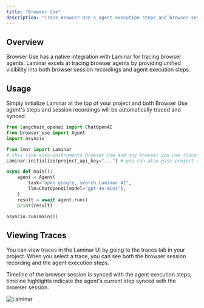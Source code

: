 ```yaml
---
title: "Browser Use"
description: "Trace Browser Use's agent execution steps and browser sessions"
---
```


## Overview

Browser Use has a native integration with Laminar for tracing browser agents.
<Note>
  Laminar excels at tracing browser agents by providing unified visibility into both browser session recordings and agent execution steps.
</Note>

## Usage

Simply initialize Laminar at the top of your project and both Browser Use agent's steps and session recordings will be automatically traced and synced.

```python {5-8}
from langchain_openai import ChatOpenAI
from browser_use import Agent
import asyncio

from lmnr import Laminar
# this line auto-instruments Browser Use and any browser you use (local or remote)
Laminar.initialize(project_api_key="...") # you can also pass project api key here

async def main():
    agent = Agent(
        task="open google, search Laminar AI",
        llm=ChatOpenAI(model="gpt-4o-mini"),
    )
    result = await agent.run()
    print(result)

asyncio.run(main())
```

## Viewing Traces

You can view traces in the Laminar UI by going to the traces tab in your project.
When you select a trace, you can see both the browser session recording and the agent execution steps.

Timeline of the browser session is synced with the agent execution steps, timeline highlights indicate the agent's current step synced with the browser session.

<img className="block" src="/images/traces/browser-use.png" alt="Laminar" />
